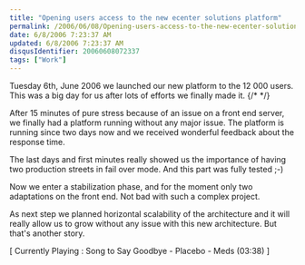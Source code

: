 ```yaml
---
title: "Opening users access to the new ecenter solutions platform"
permalink: /2006/06/08/Opening-users-access-to-the-new-ecenter-solutions-platform/
date: 6/8/2006 7:23:37 AM
updated: 6/8/2006 7:23:37 AM
disqusIdentifier: 20060608072337
tags: ["Work"]
---
```




Tuesday 6th, June 2006 we launched our new platform to the 12 000 users. This 
was a big day for us after lots of efforts we finally made it.
{/* <!-- more --> */}

After 15 minutes of pure stress because of an issue on a front end server, we 
finally had a platform running without any major issue. The platform is 
running since two days now and we received wonderful feedback about the 
response time. 

The last days and first minutes really showed us the importance of having two 
production streets in fail over mode. And this part was fully tested ;-)

Now we enter a stabilization phase, and for the moment only two adaptations 
on the front end. Not bad with such a complex project.

As next step we planned horizontal scalability of the architecture and 
it will really allow us to grow without any issue with this new architecture. 
But that's another story.

[ Currently Playing : Song to Say Goodbye - Placebo - Meds 
(03:38) ]
